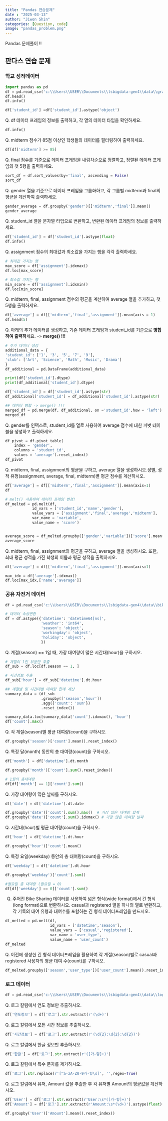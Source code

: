 ```yaml
---
title: "Pandas 연습문제"
date : "2025-03-13"
author: "Jiwon Shin"
categories: [Question, code]
image: "pandas_problem.png"
---
```


Pandas 문제풀이 !!

## 판다스 연습 문제

### 학교 성적데이터

```python
import pandas as pd 
df = pd.read_csv('c:\\Users\\USER\\Documents\\lsbigdata-gen4\\data\\grade.csv')
df.head()
df.info()

df['student_id'] =df['student_id'].astype('object')
```

Q. df 데이터 프레임의 정보를 출력하고, 각 열의 데이터 타입을 확인하세요.

```python
df.info()
```

Q. midterm 점수가 85점 이상인 학생들의 데이터를 필터링하여 출력하세요.

```python
df[df['midterm'] >= 85]
```

Q. final 점수를 기준으로 데이터 프레임을 내림차순으로 정렬하고, 정렬된 데이터 프레임의 첫 5행을 출력하세요.

```python
sort_df = df.sort_values(by='final', ascending = False)
sort_df
```

Q. gender 열을 기준으로 데이터 프레임을 그룹화하고, 각 그룹별 midterm과 final의 평균을 계산하여 출력하세요.

```python
gender_average = df.groupby('gender')[['midterm','final']].mean()
gender_average
```

Q. student_id 열을 문자열 타입으로 변환하고, 변환된 데이터 프레임의 정보를 출력하세요.

```python
df['student_id'] = df['student_id'].astype(float)
df.info()
```

Q. assignment 점수의 최대값과 최소값을 가지는 행을 각각 출력하세요.

```python
# 최대값 가지는 행
max_score = df['assignment'].idxmax()
df.loc[max_score]

# 최소값 가지는 행
min_score = df['assignment'].idxmin()
df.loc[min_score]
```

Q. midterm, final, assignment 점수의 평균을 계산하여 average 열을 추가하고, 첫 5행을 출력하세요.

```python
df['average'] = df[['midterm','final','assignment']].mean(axis = 1)
df.head(5)
```

Q. 아래의 추가 데이터를 생성하고, 기존 데이터 프레임과 student_id를 기준으로 **병합하여 출력하**세요. -\> **merge() !!!**

```python
# 추가 데이터 생성
additional_data = {
'student_id': ['1', '3', '5', '7', '9'],
'club': ['Art', 'Science', 'Math', 'Music', 'Drama']
}
df_additional = pd.DataFrame(additional_data)

print(df['student_id'].dtype)
print(df_additional['student_id'].dtype)

df['student_id'] = df['student_id'].astype(str)
df_additional['student_id'] = df_additional['student_id'].astype(str)

## 데이터 병합 -> merge() !!!
merged_df = pd.merge(df, df_additional, on ='student_id',how = 'left')
merged_df
```

Q. gender를 인덱스로, student_id를 열로 사용하여 average 점수에 
대한 피벗 테이블을 생성하고 출력하세요.
```python
df_pivot = df.pivot_table(
    index = 'gender',
    columns = 'student_id',
    values = 'average').reset_index()
df_pivot
```

Q. midterm, final, assignment의 평균을 구하고, average 열을 생성하시오.성별, 성적 유형(assignment, average, final, midterm)별 
평균 점수를 계산하시오.
```python
df['average'] = df[['midterm','final','assignment']].mean(axis=1)
df

# melt() 사용하여 데이터 프레임 변경!
df_melted = pd.melt(df,
            id_vars = ['student_id','name','gender'],
            value_vars = ['assignment','final','average','midterm'],
            var_name = 'variable',
            value_name = 'score')


average_score = df_melted.groupby(['gender','variable'])['score'].mean().reset_index()
average_score
```

Q. midterm, final, assignment의 평균을 구하고, average 열을 생성하시오. 또한, 최대 평균 성적을 가진 학생의 이름과 평균 성적을 출력하시오.
```python
df['average'] = df[['midterm','final','assignment']].mean(axis=1)

max_idx = df['average'].idxmax()
df.loc[max_idx,['name','average']]
```

### 공유 자전거 데이터
```python
df = pd.read_csv('c:\\Users\\USER\\Documents\\lsbigdata-gen4\\data\\bike_data.csv')

# 데이터 속성변환
df = df.astype({'datetime': 'datetime64[ns]',
                'weather': 'int64',
                'season': 'object',
                'workingday': 'object',
                'holiday': 'object',
                })

```

Q. 계절(season) == 1일 때, 가장 대여량이 많은 시간대(hour)을 구하시오.
```python
# 계절이 1인 부분만 추출
df_sub = df.loc[df.season == 1, ]

# 시간정보 추출
df_sub['hour'] = df_sub['datetime'].dt.hour

## 계절별 및 시간대별 대여량 합계 계산
summary_data = (df_sub
                .groupby(['season','hour'])
                .agg({'count': 'sum'})
                .reset_index())

summary_data.loc[summary_data['count'].idxmax(), 'hour'] 
df['count'].max()
```


Q. 각 계절(season)별 평균 대여량(count)을 구하시오.

```python
df.groupby('season')['count'].mean().reset_index()
```

Q. 특정 달(month) 동안의 총 대여량(count)을 구하시오.
```python
df['month'] = df['datetime'].dt.month

df.groupby('month')['count'].sum().reset_index()

# 1월의 총대여량 
df[df['month'] == 1]['count'].sum()
```

Q. 가장 대여량이 많은 날짜를 구하시오.
```python
df['date'] = df['datetime'].dt.date

df.groupby('date')['count'].sum().max()  # 가장 많은 대여량 합계
df.groupby('date')['count'].sum().idxmax() # 가장 많은 대여량 날짜
```


Q. 시간대(hour)별 평균 대여량(count)을 구하시오.

```python
df['hour'] = df['datetime'].dt.hour

df.groupby('hour')['count'].mean()
```

Q. 특정 요일(weekday) 동안의 총 대여량(count)을 구하시오.
```python
df['weekday'] = df['datetime'].dt.hour

df.groupby('weekday')['count'].sum()

#월요일 총 대여량 (월요일 = 0)
df[df['weekday'] == 0]['count'].sum()

```

Q.  주어진 Bike Sharing 데이터를 사용하여 넓은 형식(wide format)에서 긴 형식(long format)으로 변환하시오. casual과 registered 열을 하나의 열로 변환하고, 각 기록의 대여 유형과 대여수를 포함하는 긴 형식 데이터프레임을 만드시오.

```python
df_melted = pd.melt(df,
                    id_vars = ['datetime','season'],
                    value_vars = ['casual','registered'],
                    var_name = 'user_type',
                    value_name = 'user_count')
df_melted
```

Q. 이전에 생성한 긴 형식 데이터프레임을 활용하여 각 계절(season)별로 casual과 
registered 사용자의 평균 대여 수(count)를 구하시오.
```python

df_melted.groupby(['season','user_type'])['user_count'].mean().reset_index()
```


### 로그 데이터
```python
df = pd.read_csv('c:\\Users\\USER\\Documents\\lsbigdata-gen4\\data\\logdata.csv')
```

Q. 로그 칼럼에서 연도 정보만 추출하시오.
```python
df['연도정보'] = df['로그'].str.extract(r'(\d+)')
```

Q. 로그 칼럼에서 모든 시간 정보를 추출하시오.
```python
df['시간정보'] = df['로그'].str.extract(r'(\d{2}:\d{2}:\d{2})')
```

Q. 로그 칼럼에서 한글 정보만 추출하시오.
```python
df['한글'] = df['로그'].str.extract(r'([가-힣]+)')
```

Q. 로그 칼럼에서 특수 문자를 제거하시오.
```python
df['로그'].str.replace(r'[^a-zA-Z0-9가-힣\s]', '',regex=True)
```

Q. 로그 칼럼에서 유저, Amount 값을 추출한 후 각 유저별 
Amount의 평균값을 계산하시오.

```python
df['User'] = df['로그'].str.extract(r'User:\s*([가-힣]+)')
df['Amount'] = df['로그'].str.extract(r'Amount:\s*(\d+)').astype(float)

df.groupby('User')['Amount'].mean().reset_index()
```


